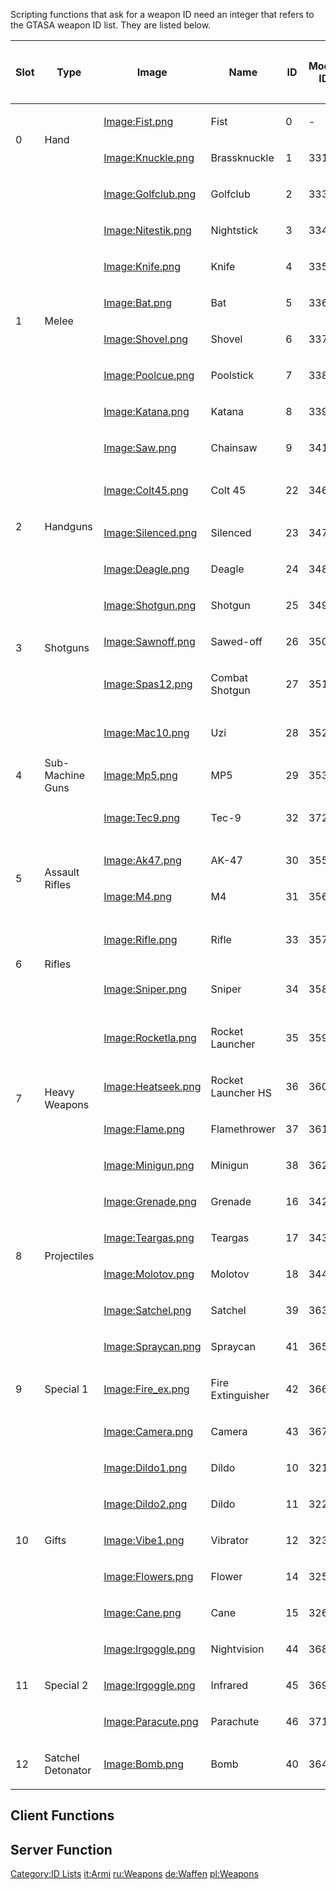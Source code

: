 Scripting functions that ask for a weapon ID need an integer that refers to the GTASA weapon ID list. They are listed below.
{{Note|
*Clip size () denotes clip size when the weapon is dual wielded. Weapons without this specification are not dual wield weapons.
*GTASA [[/Weapon_skill_levels.md|weapon stats]] will affect movement, accuracy, damage, and dual wield capability. See [[/setPedStat.md|setPedStat]] to change these stats. The default MTA server package comes with a resource called "defaultStats" that sets GTASA weapon stats to 999. See the weapon stats link for more info.
*For death reasons, especially in event handlers for onPlayerWasted or similar, also have a look at the [[/Death Reasons.md|Death Reasons]].
*'''Name''' is compatible with functions [[/getWeaponNameFromID.md|getWeaponNameFromID]], [[/getWeaponIDFromName.md|getWeaponIDFromName]].
}}
{|class="wikitable sortable" style="text-align:center; margin: 1em auto 1em auto; border:1px solid black"
|-
! Slot || class="unsortable" | Type || class="unsortable" | Image || Name || ID || class="unsortable" | Model ID || class="unsortable" | Clip || class="unsortable" | Sharing slot ammo
|-
! rowspan="2" | 0
! rowspan="2" | Hand
| [[/Image:Fist.png.md|Image:Fist.png]] || align="left" | Fist || 0 || - || -
| rowspan="2" | -
|-
| [[/Image:Knuckle.png.md|Image:Knuckle.png]] || align="left" | Brassknuckle || 1 || 331 || -
|-
! rowspan="8" | 1
! rowspan="8" | Melee
| [[/Image:Golfclub.png.md|Image:Golfclub.png]] || align="left" | Golfclub || 2 || 333 || -
| rowspan="8" | -
|-
| [[/Image:Nitestik.png.md|Image:Nitestik.png]] || align="left" | Nightstick || 3 || 334 || -
|-
| [[/Image:Knife.png.md|Image:Knife.png]] || align="left" | Knife || 4 || 335 || -
|-
| [[/Image:Bat.png.md|Image:Bat.png]] || align="left" | Bat || 5 || 336 || -
|-
| [[/Image:Shovel.png.md|Image:Shovel.png]] || align="left" | Shovel || 6 || 337 || -
|-
| [[/Image:Poolcue.png.md|Image:Poolcue.png]] || align="left" | Poolstick || 7 || 338 || -
|-
| [[/Image:Katana.png.md|Image:Katana.png]] || align="left" | Katana || 8 || 339 || -
|-
| [[/Image:Saw.png.md|Image:Saw.png]] || align="left" | Chainsaw || 9 || 341 || -
|-
! rowspan="3" | 2
! rowspan="3" | Handguns
| [[/Image:Colt45.png.md|Image:Colt45.png]] || align="left" | Colt 45 || 22 || 346 || 17 (34)
| rowspan="3" | '''No'''<br/>''Replacing handgun resets slot 2 ammo''
|-
| [[/Image:Silenced.png.md|Image:Silenced.png]] || align="left" | Silenced || 23 || 347 || 17
|-
| [[/Image:Deagle.png.md|Image:Deagle.png]] || align="left" | Deagle || 24 || 348 || 7
|-
! rowspan="3" | 3
! rowspan="3" | Shotguns
| [[/Image:Shotgun.png.md|Image:Shotgun.png]] || align="left" | Shotgun || 25 || 349 || 1
| rowspan="3" | Yes
|-
| [[/Image:Sawnoff.png.md|Image:Sawnoff.png]] || align="left" | Sawed-off || 26 || 350 || 2 (4)
|-
| [[/Image:Spas12.png.md|Image:Spas12.png]] || align="left" | Combat Shotgun || 27 || 351 || 7
|-
! rowspan="3" | 4
! rowspan="3" | Sub-Machine Guns
| [[/Image:Mac10.png.md|Image:Mac10.png]] || align="left" | Uzi || 28 || 352 || 50 (100)
| rowspan="3" | Yes
|-
| [[/Image:Mp5.png.md|Image:Mp5.png]] || align="left" | MP5 || 29 || 353 || 30
|-
| [[/Image:Tec9.png.md|Image:Tec9.png]] || align="left" | Tec-9 || 32 || 372 || 50 (100)
|-
! rowspan="2" | 5
! rowspan="2" | Assault Rifles
| [[/Image:Ak47.png.md|Image:Ak47.png]] || align="left" | AK-47 || 30 || 355 || 30
| rowspan="2" | Yes
|-
| [[/Image:M4.png.md|Image:M4.png]] || align="left" | M4 || 31 || 356 || 50
|-
! rowspan="2" | 6
! rowspan="2" | Rifles
| [[/Image:Rifle.png.md|Image:Rifle.png]] || align="left" | Rifle || 33 || 357 || 1
| rowspan="2" | '''No'''<br/>''Replacing rifle resets slot 6 ammo''
|-
| [[/Image:Sniper.png.md|Image:Sniper.png]] || align="left" | Sniper || 34 || 358 || 1
|-
! rowspan="4" | 7
! rowspan="4" | Heavy Weapons
| [[/Image:Rocketla.png.md|Image:Rocketla.png]] || align="left" | Rocket Launcher || 35 || 359 || 1
| rowspan="4" | '''No'''<br/>''Replacing heavy weapon resets slot 7 ammo''
|-
| [[/Image:Heatseek.png.md|Image:Heatseek.png]] || align="left" | Rocket Launcher HS || 36 || 360 || 1
|-
| [[/Image:Flame.png.md|Image:Flame.png]] || align="left" | Flamethrower || 37 || 361 || 50
|-
| [[/Image:Minigun.png.md|Image:Minigun.png]] || align="left" | Minigun || 38 || 362 || 500
|-
! rowspan="4" | 8
! rowspan="4" | Projectiles
| [[/Image:Grenade.png.md|Image:Grenade.png]] || align="left" | Grenade || 16 || 342 || 1
| rowspan="4" | '''No'''<br/>''Replacing projectile resets slot 8 ammo''
|-
| [[/Image:Teargas.png.md|Image:Teargas.png]] || align="left" | Teargas || 17 || 343 || 1
|-
| [[/Image:Molotov.png.md|Image:Molotov.png]] || align="left" | Molotov || 18 || 344 || 1
|-
| [[/Image:Satchel.png.md|Image:Satchel.png]] || align="left" | Satchel || 39 || 363 || 1
|-
! rowspan="3" | 9
! rowspan="3" | Special 1
| [[/Image:Spraycan.png.md|Image:Spraycan.png]] || align="left" | Spraycan || 41 || 365 || 500
| rowspan="3" | '''No'''<br/>''Replacing slot 9 weapon resets slot 9 ammo''
|-
| [[/Image:Fire_ex.png.md|Image:Fire_ex.png]] || align="left" | Fire Extinguisher || 42 || 366 || 500
|-
| [[/Image:Camera.png.md|Image:Camera.png]] || align="left" | Camera || 43 || 367 || 36
|-
! rowspan="5" | 10
! rowspan="5" | Gifts
| [[/Image:Dildo1.png.md|Image:Dildo1.png]] || align="left" | Dildo || 10 || 321 || -
| rowspan="5" | -
|-
| [[/Image:Dildo2.png.md|Image:Dildo2.png]] || align="left" | Dildo || 11 || 322 || -
|-
| [[/Image:Vibe1.png.md|Image:Vibe1.png]] || align="left" | Vibrator || 12 || 323 || -
|-
| [[/Image:Flowers.png.md|Image:Flowers.png]] || align="left" | Flower || 14 || 325 || -
|-
| [[/Image:Cane.png.md|Image:Cane.png]] || align="left" | Cane || 15 || 326 || -
|-
! rowspan="3" | 11
! rowspan="3" | Special 2
| [[/Image:Irgoggle.png.md|Image:Irgoggle.png]] || align="left" | Nightvision || 44 || 368 || -
| rowspan="3" | -
|-
| [[/Image:Irgoggle.png.md|Image:Irgoggle.png]] || align="left" | Infrared || 45 || 369 || -
|-
| [[/Image:Paracute.png.md|Image:Paracute.png]] || align="left" | Parachute || 46 || 371 || -
|-
! rowspan="1" | 12
! rowspan="1" | Satchel Detonator
| [[/Image:Bomb.png.md|Image:Bomb.png]] || align="left" | Bomb || 40 || 364 || -
| rowspan="1" | -
|}

==Client Functions==
{{Client_weapon_functions}}
==Server Function==
{{Weapon functions}}

[[/Category:ID Lists.md|Category:ID Lists]]
[[/it:Armi.md|it:Armi]]
[[/ru:Weapons.md|ru:Weapons]]
[[/de:Waffen.md|de:Waffen]]
[[/pl:Weapons.md|pl:Weapons]]